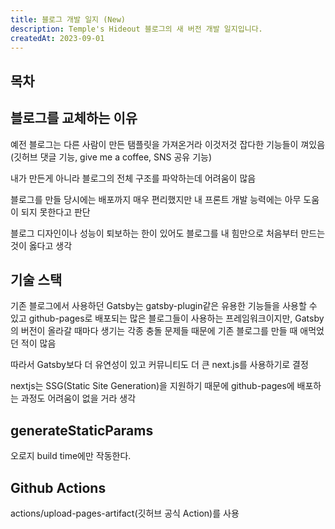 ```yaml
---
title: 블로그 개발 일지 (New)
description: Temple's Hideout 블로그의 새 버전 개발 일지입니다.
createdAt: 2023-09-01
---
```


## 목차

## 블로그를 교체하는 이유

예전 블로그는 다른 사람이 만든 탬플릿을 가져온거라 이것저것 잡다한 기능들이 껴있음(깃허브 댓글 기능, give me a coffee, SNS 공유 기능)

내가 만든게 아니라 블로그의 전체 구조를 파악하는데 어려움이 많음

블로그를 만들 당시에는 배포까지 매우 편리했지만 내 프론트 개발 능력에는 아무 도움이 되지 못한다고 판단

블로그 디자인이나 성능이 퇴보하는 한이 있어도 블로그를 내 힘만으로 처음부터 만드는 것이 옳다고 생각

## 기술 스택

기존 블로그에서 사용하던 Gatsby는 gatsby-plugin같은 유용한 기능들을 사용할 수 있고 github-pages로 배포되는 많은 블로그들이 사용하는 프레임워크이지만, Gatsby의 버전이 올라갈 때마다 생기는 각종 충돌 문제들 때문에 기존 블로그를 만들 때 애먹었던 적이 많음

따라서 Gatsby보다 더 유연성이 있고 커뮤니티도 더 큰 next.js를 사용하기로 결정

nextjs는 SSG(Static Site Generation)을 지원하기 때문에 github-pages에 배포하는 과정도 어려움이 없을 거라 생각

## generateStaticParams

오로지 build time에만 작동한다.

## Github Actions

actions/upload-pages-artifact(깃허브 공식 Action)를 사용
